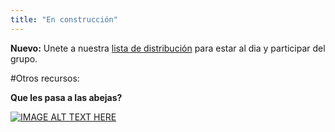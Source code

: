 ```yaml
---
title: "En construcción"
---
```



**Nuevo:** Unete a nuestra [lista de distribución](https://groups.google.com/forum/#!forum/agreco) para estar al dia y participar del grupo.


#Otros recursos:

**Que les pasa a las abejas?**

[![IMAGE ALT TEXT HERE](https://img.youtube.com/vi/n5udBqq3qYg/0.jpg)](https://www.youtube.com/watch?v=n5udBqq3qYg)
